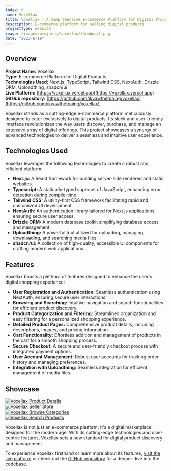 ```yaml
---
index: 0
name: Voxellax
title: Voxellax - A Comprehensive E-commerce Platform for Digital Products
description: E-commerce platform for selling digital products
projectType: website
image: /images/projects/voxellax/thumbnail.png
date: "2023-6-19"
---
```


## Overview

**Project Name:** Voxellax  
**Type:** E-commerce Platform for Digital Products  
**Technologies Used:** Next.js, TypeScript, Tailwind CSS, NextAuth, Drizzle ORM, Uploadthing, shadcn/ui  
**Live Platform:** [https://voxellax.vercel.app](https://voxellax.vercel.app)  
**GitHub repository:** [https://github.com/ikyawthetpaing/voxellax](https://github.com/ikyawthetpaing/voxellax)

Voxellax stands as a cutting-edge e-commerce platform meticulously designed to cater exclusively to digital products. Its sleek and user-friendly interface revolutionizes the way users discover, purchase, and manage an extensive array of digital offerings. This project showcases a synergy of advanced technologies to deliver a seamless and intuitive user experience.

## Technologies Used

Voxellax leverages the following technologies to create a robust and efficient platform:

- **Next.js:** A React framework for building server-side rendered and static websites.
- **Typescript:** A statically-typed superset of JavaScript, enhancing error detection during compile-time.
- **Tailwind CSS:** A utility-first CSS framework facilitating rapid and customized UI development.
- **NextAuth:** An authentication library tailored for Next.js applications, ensuring secure user access.
- **Drizzle ORM:** A modern database toolkit simplifying database access and management.
- **Uploadthing:** A powerful tool utilized for uploading, managing, downloading, and searching media files.
- **shadcn/ui:** A collection of high-quality, accessible UI components for crafting modern web applications.

## Features

Voxellax boasts a plethora of features designed to enhance the user's digital shopping experience:

- **User Registration and Authentication:** Seamless authentication using NextAuth, ensuring secure user interactions.
- **Browsing and Searching:** Intuitive navigation and search functionalities for efficient product discovery.
- **Product Categorization and Filtering:** Streamlined organization and easy filtering for a personalized shopping experience.
- **Detailed Product Pages:** Comprehensive product details, including descriptions, images, and pricing information.
- **Cart Functionality:** Effortless addition and management of products in the cart for a smooth shopping process.
- **Secure Checkout:** A secure and user-friendly checkout process with integrated payment options.
- **User Account Management:** Robust user accounts for tracking order history and managing preferences.
- **Integration with Uploadthing:** Seamless integration for efficient management of media files.

## Showcase

[![Voxellax Product Details](/images/projects/voxellax/showcase/product_details.png)](https://voxellax.vercel.app/listing/unleashing-your-potential-a-guide-to-personal-growth-and-success-p0007s2)  
[![Voxellax Seller Store](/images/projects/voxellax/showcase/seller_store.png)](https://voxellax.vercel.app/store/ikyawthetpaing)  
[![Voxellax Browse Categories](/images/projects/voxellax/showcase/browse_category.png)](https://voxellax.vercel.app/category/graphics)  
[![Voxellax Search Products](/images/projects/voxellax/showcase/search_product.png)](https://voxellax.vercel.app/search?query=Digital&categories=graphics.e-books.digital-art.fonts.templates.photography.audio.video.3d-assets.online-courses)

Voxellax is not just an e-commerce platform; it's a digital marketplace designed for the modern age. With its cutting-edge technologies and user-centric features, Voxellax sets a new standard for digital product discovery and management.

To experience Voxellax firsthand or learn more about its features, [visit the live platform](https://voxellax.vercel.app) or check out the [GitHub repository](https://github.com/ikyawthetpaing/voxellax) for a deeper dive into the codebase.
